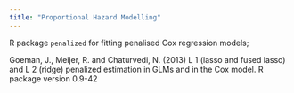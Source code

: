 ```yaml
---
title: "Proportional Hazard Modelling"
---
```


 R package `penalized` for fitting penalised Cox regression models;
 
Goeman, J., Meijer, R. and Chaturvedi, N. (2013) L 1 (lasso and fused lasso) and L 2 (ridge) penalized estimation in GLMs and in the Cox model. R package version 0.9-42
